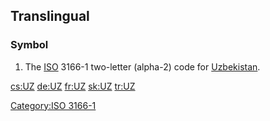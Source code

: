 {{also|uz|.uz}}
==Translingual==

===Symbol===
{{head|mul|symbol}}
# The [[ISO]] 3166-1 two-letter (alpha-2) code for [[Uzbekistan]].

[[Category:ISO 3166-1]]

[[cs:UZ]]
[[de:UZ]]
[[fr:UZ]]
[[sk:UZ]]
[[tr:UZ]]